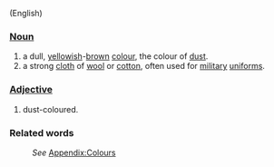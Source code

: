 (English)
===[[Noun]]===
#a dull, [[yellow]]ish-[[brown]] [[color|colour]], the colour of [[dust]].
#a strong [[cloth]] of [[wool]] or [[cotton]], often used for [[military]] [[uniform]]s.

===[[Adjective]]===
#dust-coloured.

===Related words===
:''See'' [[Wiktionary_Appendix:Colours|Appendix:Colours]]